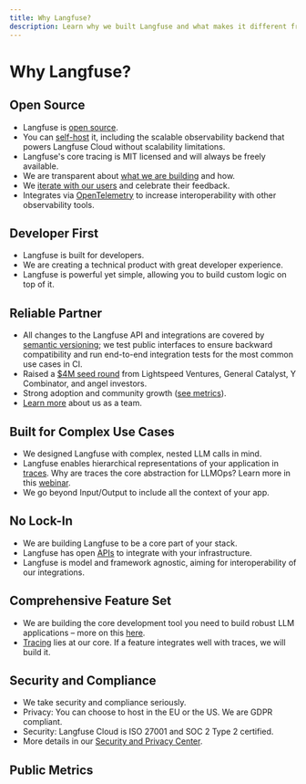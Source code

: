 ```yaml
---
title: Why Langfuse?
description: Learn why we built Langfuse and what makes it different from other LLM observability platforms.
---
```


# Why Langfuse?

## Open Source

- Langfuse is [open source](/open-source).
- You can [self-host](/self-hosting) it, including the scalable observability backend that powers Langfuse Cloud without scalability limitations.
- Langfuse's core tracing is MIT licensed and will always be freely available.
- We are transparent about [what we are building](/roadmap) and how.
- We [iterate with our users](https://github.com/orgs/langfuse/discussions) and celebrate their feedback.
- Integrates via [OpenTelemetry](/docs/opentelemetry/get-started) to increase interoperability with other observability tools.

## Developer First

- Langfuse is built for developers.
- We are creating a technical product with great developer experience.
- Langfuse is powerful yet simple, allowing you to build custom logic on top of it.

## Reliable Partner

- All changes to the Langfuse API and integrations are covered by [semantic versioning](https://semver.org); we test public interfaces to ensure backward compatibility and run end-to-end integration tests for the most common use cases in CI.
- Raised a [$4M seed round](/blog/announcing-our-seed-round) from Lightspeed Ventures, General Catalyst, Y Combinator, and angel investors.
- Strong adoption and community growth ([see metrics](#metrics)).
- [Learn more](/about) about us as a team.

## Built for Complex Use Cases

- We designed Langfuse with complex, nested LLM calls in mind.
- Langfuse enables hierarchical representations of your application in [traces](/docs/tracing). Why are traces the core abstraction for LLMOps? Learn more in this [webinar](/guides/videos/webinar-observability-llm-systems).
- We go beyond Input/Output to include all the context of your app.

## No Lock-In

- We are building Langfuse to be a core part of your stack.
- Langfuse has open [APIs](/docs/api) to integrate with your infrastructure.
- Langfuse is model and framework agnostic, aiming for interoperability of our integrations.

## Comprehensive Feature Set

- We are building the core development tool you need to build robust LLM applications – more on this [here](/blog/2024-04-introducing-langfuse-2.0).
- [Tracing](/docs/tracing) lies at our core. If a feature integrates well with traces, we will build it.

## Security and Compliance

- We take security and compliance seriously.
- Privacy: You can choose to host in the EU or the US. We are GDPR compliant.
- Security: Langfuse Cloud is ISO 27001 and SOC 2 Type 2 certified.
- More details in our [Security and Privacy Center](/security).

## Public Metrics


<PublicMetrics />
